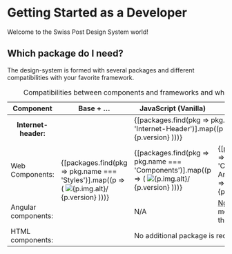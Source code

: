 
<Meta of={DeveloperStories} />

# Getting Started as a Developer

<p className="lead">Welcome to the Swiss Post Design System world!</p>

## Which package do I need?

The design-system is formed with several packages and different compatibilities with your favorite framework.

<div className="table-responsive" style={{'--post-docs-tile-size': '100px', '--post-docs-tile-rg-size': '100px'}}>
  <table className="table table-bordered">
    <caption className="visually-hidden">Compatibilities between components and frameworks and which package is needed</caption>
    <colgroup>
      <col style={{width: '25%'}}/>
      <col style={{width: '15%'}}/>
      <col style={{width: '20%'}}/>
      <col style={{width: '20%'}}/>
      <col style={{width: '20%'}} />
    </colgroup>
    <thead>
      <tr>
        <th scope="col">Component</th>
        <th scope="col">Base + …</th>
        <th scope="col">JavaScript (Vanilla)</th>
        <th scope="col">Angular</th>
        <th scope="col">React</th>
      </tr>
    </thead>
    <tbody>
      <tr>
        <th scope="row">
          Internet-header:
          <developer-list-component packageType={PackageType.InternetHeader}></developer-list-component>
        </th>
        <td rowSpan="4">
          {[packages.find(pkg => pkg.name === 'Styles')].map((p => (
            <ti-le title={p.name} href={p.link.docs.href} ariaLabel={p.link.docs.ariaLabel} key={p.name}>
              <img src={p.img.src} alt={p.img.alt}/>
              <span>{p.version}</span>
            </ti-le>
          )))}
        </td>
        <td colSpan="2">
          <div style={{ display:'flex', justifyContent: 'center' }}>
          {[packages.find(pkg => pkg.name === 'Internet-Header')].map((p => (
            <ti-le title={p.name} href={p.link.docs.href} ariaLabel={p.link.docs.ariaLabel} key={p.name}>
              <img src={p.img.src} alt={p.img.alt}/>
              <span>{p.version}</span>
            </ti-le>
          )))}
          </div>
        </td>
        <td>TBD</td>
      </tr>
      <tr>
        <td scope="row">
          Web Components:
          <developer-list-component packageType={PackageType.Wc}></developer-list-component>
        </td>
        <td>
          {[packages.find(pkg => pkg.name === 'Components')].map((p => (
            <ti-le title={p.name} href={p.link.docs.href} ariaLabel={p.link.docs.ariaLabel} key={p.name}>
              <img src={p.img.src} alt={p.img.alt}/>
              <span>{p.version}</span>
            </ti-le>
          )))}
        </td>
        <td>
          {[packages.find(pkg => pkg.name === 'Components for Angular')].map((p => (
            <ti-le title={p.name} href={p.link.docs.href} ariaLabel={p.link.docs.ariaLabel} key={p.name}>
              <img src={p.img.src} alt={p.img.alt}/>
              <span>{p.version}</span>
            </ti-le>
          )))}
        </td>
        <td>TBD</td>
      </tr>
      <tr>
        <td scope="row">
          Angular components:
          <developer-list-component packageType={PackageType.Angular}></developer-list-component>
        </td>
        <td>N/A</td>
        <td>
          <a href="https://ng-bootstrap.github.io">Ng-Bootstrap</a> module specific to the component
        </td>
        <td >N/A</td>
      </tr>
      <tr>
        <td scope="row">
          HTML components:
          <developer-list-component packageType={PackageType.Html}></developer-list-component>
        </td>
        <td colSpan="3" >
          No additional package is required
        </td>
      </tr>
    </tbody>
  </table>
</div>
